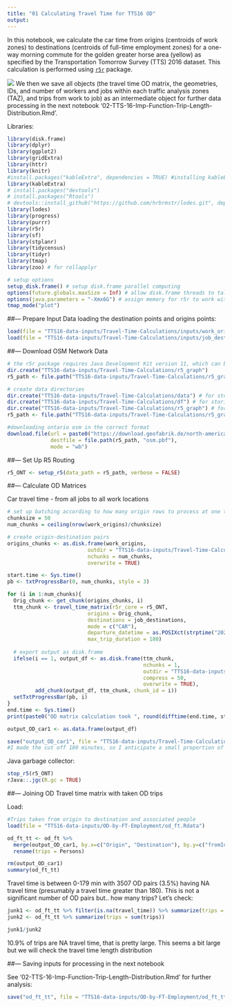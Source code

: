 ```yaml
---
title: "01 Calculating Travel Time for TTS16 OD"
output: 
---
```


In this notebook, we calculate the car time from origins (centroids of work zones) to destinations (centroids of full-time employment zones) for a one-way morning commute for the golden greater horse area (yellow) as specified by the Transportation Tomorrow Survey (TTS) 2016 dataset. This calculation is performed using [`r5r`](https://github.com/ipeaGIT/r5r) package.

![](TTS16-data-inputs/OD-by-FT-Employment/Greater-Golden-Horseshoe-Map.png)
We then we save all objects (the travel time OD matrix, the geometries, IDs, and number of workers and jobs within each traffic analysis zones (TAZ), and trips from work to job) as an intermediate object for further data processing in the next notebook '02-TTS-16-Imp-Function-Trip-Length-Distribution.Rmd'. 

Libraries:
```r
library(disk.frame)
library(dplyr)
library(ggplot2)
library(gridExtra)
library(httr)
library(knitr)
#install.packages("kableExtra", dependencies = TRUE) #installing kableExtra and dependencies as I was receiving errors
library(kableExtra)
# install.packages("devtools")
# install.packages("Rtools")
# devtools::install_github("https://github.com/hrbrmstr/lodes.git", dependencies = TRUE) # if you need to download
library(lodes)
library(progress)
library(purrr)
library(r5r)
library(sf)
library(stplanr)
library(tidycensus)
library(tidyr)
library(tmap)
library(zoo) # for rollapplyr

# setup options
setup_disk.frame() # setup disk.frame parallel computing
options(future.globals.maxSize = Inf) # allow disk.frame threads to talk to eachother without limits
options(java.parameters = "-Xmx6G") # assign memory for r5r to work with
tmap_mode("plot")
```

##--- Prepare Input Data
loading the destination points and origins points:
```r
load(file = "TTS16-data-inputs/Travel-Time-Calculations/inputs/work_origins.Rdata")
load(file = "TTS16-data-inputs/Travel-Time-Calculations/inputs/job_destinations.Rdata")
```


##--- Download OSM Network Data

```r
# the r5r package requires Java Development Kit version 11, which can be downloaded from https://www.oracle.com/java/technologies/javase-jdk11-downloads.html
dir.create("TTS16-data-inputs/Travel-Time-Calculations/r5_graph")
r5_path <- file.path("TTS16-data-inputs/Travel-Time-Calculations/r5_graph")

# create data directories
dir.create("TTS16-data-inputs/Travel-Time-Calculations/data") # for storing data
dir.create("TTS16-data-inputs/Travel-Time-Calculations/df") # for storing od matrix as a disk.frame
dir.create("TTS16-data-inputs/Travel-Time-Calculations/r5_graph") # for the r5 network graph
r5_path <- file.path("TTS16-data-inputs/Travel-Time-Calculations/r5_graph")
```

```r
#downloading ontario osm in the correct format
download.file(url = paste0("https://download.geofabrik.de/north-america/canada/ontario-latest.osm.pbf"),
              destfile = file.path(r5_path, "osm.pbf"),
              mode = "wb")

```

##--- Set Up R5 Routing

```r
r5_ONT <- setup_r5(data_path = r5_path, verbose = FALSE)
```

##--- Calculate OD Matrices

Car travel time - from all jobs to all work locations
```r
# set up batching according to how many origin rows to process at one time
chunksize = 50 
num_chunks = ceiling(nrow(work_origins)/chunksize)

# create origin-destination pairs
origins_chunks <- as.disk.frame(work_origins,
                          outdir = "TTS16-data-inputs/Travel-Time-Calculations/df/Orig",
                          nchunks = num_chunks,
                          overwrite = TRUE)

start.time <- Sys.time()
pb <- txtProgressBar(0, num_chunks, style = 3)

for (i in 1:num_chunks){
  Orig_chunk <- get_chunk(origins_chunks, i)
  ttm_chunk <- travel_time_matrix(r5r_core = r5_ONT,
                          origins = Orig_chunk,
                          destinations = job_destinations,
                          mode = c("CAR"), 
                          departure_datetime = as.POSIXct(strptime("2021-10-20 07:00:00", "%Y-%m-%d %H:%M:%S", tz = "EST5EDT")),
                          max_trip_duration = 180)
  
  # export output as disk.frame
  ifelse(i == 1, output_df <- as.disk.frame(ttm_chunk,
                                            nchunks = 1,
                                            outdir = "TTS16-data-inputs/Travel-Time-Calculations/df/output_ttm",
                                            compress = 50,
                                            overwrite = TRUE),
         add_chunk(output_df, ttm_chunk, chunk_id = i))
  setTxtProgressBar(pb, i)
}
end.time <- Sys.time()
print(paste0("OD matrix calculation took ", round(difftime(end.time, start.time, units = "mins"), digits = 2), " minutes..."))

output_OD_car1 <- as.data.frame(output_df)

save("output_OD_car1", file = "TTS16-data-inputs/Travel-Time-Calculations/results/output_OD_car1.Rdata")
#I made the cut off 180 minutes, so I anticipate a small proportion of trips will not have a travel time calculated. As a note, this code took me 260 mins to execute.
```

Java garbage collector:
```r
stop_r5(r5_ONT)
rJava::.jgc(R.gc = TRUE)
```

##--- Joining OD Travel time matrix with taken OD trips

Load:
```r
#Trips taken from origin to destination and associated people
load(file = "TTS16-data-inputs/OD-by-FT-Employment/od_ft.Rdata")
```

```r
od_ft_tt <- od_ft %>% 
  merge(output_OD_car1, by.x=c("Origin", "Destination"), by.y=c("fromId", "toId"), all.x=T) %>%
  rename(trips = Persons)

rm(output_OD_car1)
summary(od_ft_tt)
```

Travel time is between 0-179 min with 3507 OD pairs (3.5%) having NA travel time (presumably a travel time greater than 180). This is not a significant number of OD pairs but.. how many trips? Let's check:
```r
junk1 <- od_ft_tt %>% filter(is.na(travel_time)) %>% summarize(trips = sum(trips))
junk2 <- od_ft_tt %>% summarize(trips = sum(trips))

junk1/junk2
```

10.9% of trips are NA travel time, that is pretty large. This seems a bit large but we will check the travel time length distribution  

##--- Saving inputs for processing in the next notebook 

See '02-TTS-16-Imp-Function-Trip-Length-Distribution.Rmd' for further analysis:
```r
save("od_ft_tt", file = "TTS16-data-inputs/OD-by-FT-Employment/od_ft_tt.Rdata")
```

